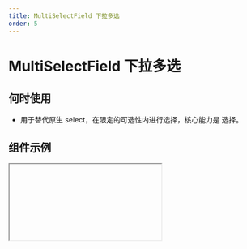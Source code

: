 ```yaml
---
title: MultiSelectField 下拉多选
order: 5
---
```


# MultiSelectField 下拉多选

## 何时使用

- 用于替代原生 select，在限定的可选性内进行选择，核心能力是 选择。

## 组件示例


<Iframe url="https://www.aliwork.com/developer/multi-select-field-v2?isRenderNav=false" />

## 组件属性


<AttrTable
category="form"
  dataSource={[
    {
      code: 'value',
      type: 'string[]',
      default: '-',
      desc: '当前组件默认值',
    },
    {
      code: 'placeholder',
      type: 'string',
      default: `'请选择'`,
      desc: '表单组件占位提示信息',
    },
    {
      code: 'hasArrow',
      type: 'boolean',
      default: 'true',
      desc: '设置是否有下拉箭头',
    },
    {
      code: 'showSearch',
      type: 'boolean',
      default: 'true',
      desc: '展开后是否能搜索，tag 模式下固定为 true',
    },
    {
      code: 'onVisibleChange',
      type: '(visible: boolean) => void',
      default: '-',
      desc: '弹层显示或隐藏时触发事件',
    },
      {
      code: "dataSource",
      type: "[DataSource[]](/docs/components/interface#datasource)",
      default: `~~~json
[
  {
    "text": {
      "zh_CN": "选项一",
      "en_US": "Option 1",
      "type": "i18n"
    },
    "value": "1"
  },
  {
    "text": {
      "zh_CN": "选项二",
      "en_US": "Option 2",
      "type": "i18n"
    },
    "value": "2"
  },
  {
    "text": {
      "zh_CN": "选项三",
      "en_US": "Option 3",
      "type": "i18n"
    },
    "value": "3"
  }
]
      `,
      desc: "设置选项",
    },
    {
      code: 'hasSelectAll',
      type: 'boolean',
      default: 'false',
      desc: '是否有全选功能',
    },
    {
      code: 'autoWidth',
      type: 'boolean',
      default: 'true',
      desc: '下拉菜单是否与选择器对齐',
    },
    {
      code: 'showSearch',
      type: 'boolean',
      default: 'true',
      desc: '展开后是否能搜索，tag 模式下固定为 true',
    },
    {
      code: 'filter',
      type: '(value: string[], data: DataSource) => boolean',
      default: '-',
      desc: '本地过滤方法，开启本地过滤时才有',
    },
    {
      code: 'filterLocal',
      type: 'boolean',
      default: 'true',
      desc: '在数据源为远程的时候需要关闭此项，返回一个 Boolean 值确定是否保留',
    },
    {
      code: 'useDetailValue',
      type: 'boolean',
      default: 'false',
      desc: '设置value 使用对象类型{label, value}',
    },
    {
      code: 'notFoundContent',
      type: 'string',
      default: '-',
      desc: '为空文案',
    },
    {
      code: 'searchDelay',
      type: 'number',
      default: '300',
      desc: '搜索延时时间，单位ms',
    },
    {
      code: 'hasBorder',
      type: 'boolean',
      default: 'true',
      desc: '是否有边框',
    },
    {
      code: 'onChange',
      type: '({value: string, actionType:string, item:Data}) => void',
      default: '-',
      desc: `组件值发生改变事件，actionType为触发方式，可用值有： 'itemClick', 'enter', 'change'`,
    },
    {
      code: 'onVisibleChange',
      type: '(visible: boolean) => void',
      default: '-',
      desc: '弹层显示或隐藏时触发事件',
    },
    {
      code: 'onRemove',
      type: '(item: DataSource) => void',
      default: '-',
      desc: '值删除时事件',
    },
    {
      code: 'onSearch',
      type: '(keyword: string) => void',
      default: '-',
      desc: '搜索框值变化时事件',
    },
  ]}
/>
